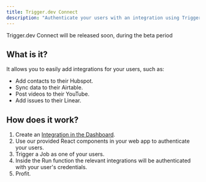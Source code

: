 ```yaml
---
title: Trigger.dev Connect
description: "Authenticate your users with an integration using Trigger.dev Connect."
---
```


<Note>Trigger.dev Connect will be released soon, during the beta period</Note>

## What is it?

It allows you to easily add integrations for your users, such as:

- Add contacts to their Hubspot.
- Sync data to their Airtable.
- Post videos to their YouTube.
- Add issues to their Linear.

## How does it work?

1. Create an [Integration in the Dashboard](/documentation/guides/integrations).
2. Use our provided React components in your web app to authenticate your users.
3. Trigger a Job as one of your users.
4. Inside the Run function the relevant integrations will be authenticated with your user's credentials.
5. Profit.
